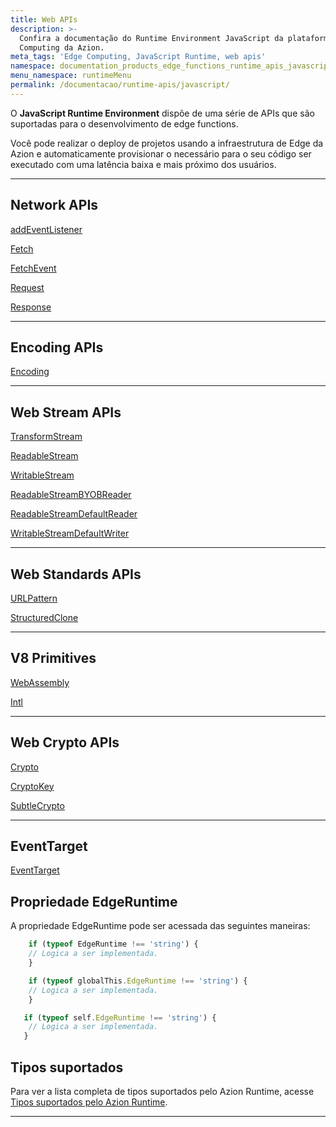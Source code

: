 ```yaml
---
title: Web APIs
description: >-
  Confira a documentação do Runtime Environment JavaScript da plataforma de Edge
  Computing da Azion.
meta_tags: 'Edge Computing, JavaScript Runtime, web apis'
namespace: documentation_products_edge_functions_runtime_apis_javascript
menu_namespace: runtimeMenu
permalink: /documentacao/runtime-apis/javascript/
---
```


O **JavaScript Runtime Environment** dispõe de uma série de APIs que são suportadas para o desenvolvimento de edge functions.

Você pode realizar o deploy de projetos usando a infraestrutura de Edge da Azion e automaticamente provisionar o necessário para o seu código ser executado com uma latência baixa e mais próximo dos usuários.

---

## Network APIs

[addEventListener](/pt-br/documentacao/produtos/applications/functions/runtime-apis/javascript/add-eventlistener/)

[Fetch](/pt-br/documentacao/produtos/applications/functions/runtime-apis/javascript/fetch/)

[FetchEvent](/pt-br/documentacao/produtos/applications/functions/runtime-apis/javascript/fetch-event/)

[Request](/pt-br/documentacao/produtos/applications/functions/runtime-apis/javascript/request/)

[Response](/pt-br/documentacao/produtos/applications/functions/runtime-apis/javascript/response/)

---

## Encoding APIs

[Encoding](/pt-br/documentacao/produtos/applications/functions/runtime-apis/javascript/encoding/)

---

## Web Stream APIs

[TransformStream](/pt-br/documentacao/produtos/applications/functions/runtime-apis/javascript/transform-stream/)

[ReadableStream](/pt-br/documentacao/produtos/applications/functions/runtime-apis/javascript/readable-stream/)

[WritableStream](/pt-br/documentacao/produtos/applications/functions/runtime-apis/javascript/writable-stream/)

[ReadableStreamBYOBReader](/pt-br/documentacao/produtos/applications/functions/runtime-apis/javascript/readable-byob-reader/)

[ReadableStreamDefaultReader](/pt-br/documentacao/produtos/applications/functions/runtime-apis/javascript/readable-default-reader/)

[WritableStreamDefaultWriter](/pt-br/documentacao/produtos/applications/functions/runtime-apis/javascript/stream-default-writer/)

---

## Web Standards APIs

[URLPattern](/pt-br/documentacao/produtos/applications/functions/runtime-apis/javascript/url-pattern/)

[StructuredClone](/pt-br/documentacao/produtos/applications/functions/runtime-apis/javascript/structured-clone/)

---

## V8 Primitives

[WebAssembly](/pt-br/documentacao/produtos/applications/functions/runtime-apis/javascript/webassembly/)

[Intl](/pt-br/documentacao/produtos/applications/functions/runtime-apis/javascript/intl/)

---

## Web Crypto APIs

[Crypto](/pt-br/documentacao/produtos/applications/functions/runtime-apis/javascript/crypto/)

[CryptoKey](/pt-br/documentacao/produtos/applications/functions/runtime-apis/javascript/crypto-key/)

[SubtleCrypto](/pt-br/documentacao/produtos/applications/functions/runtime-apis/javascript/subtle-crypto/)

---

## EventTarget

[EventTarget](/pt-br/documentacao/produtos/applications/functions/runtime-apis/javascript/event-target/)

## Propriedade EdgeRuntime

A propriedade EdgeRuntime pode ser acessada das seguintes maneiras:

```js
    if (typeof EdgeRuntime !== 'string') {
    // Logica a ser implementada.
    }
```

```js
    if (typeof globalThis.EdgeRuntime !== 'string') {
    // Logica a ser implementada.
    }
```

```js
   if (typeof self.EdgeRuntime !== 'string') {
    // Logica a ser implementada.
   }
```

## Tipos suportados

Para ver a lista completa de tipos suportados pelo Azion Runtime, acesse [Tipos suportados pelo Azion Runtime](/pt-br/documentacao/produtos/applications/functions/runtime-apis/javascript/azion-runtime-globals/).





---

